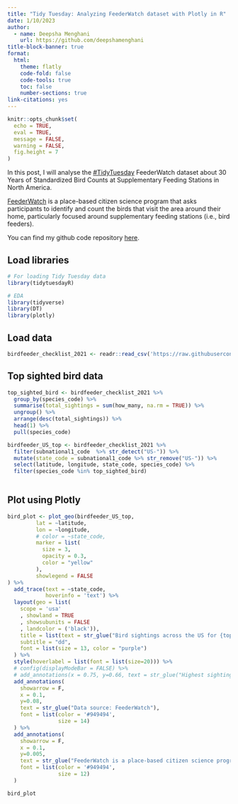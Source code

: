 ```yaml
---
title: "Tidy Tuesday: Analyzing FeederWatch dataset with Plotly in R"
date: 1/10/2023
author:
  - name: Deepsha Menghani 
    url: https://github.com/deepshamenghani
title-block-banner: true
format:
  html:
    theme: flatly
    code-fold: false
    code-tools: true
    toc: false
    number-sections: true
link-citations: yes
---
```

```r
knitr::opts_chunk$set(
  echo = TRUE,
  eval = TRUE,
  message = FALSE,
  warning = FALSE,
  fig.height = 7
)
```

In this post, I will analyse the [#TidyTuesday](https://github.com/rfordatascience/tidytuesday/tree/master/) FeederWatch dataset about 30 Years of Standardized Bird Counts at Supplementary Feeding Stations in North America.

[FeederWatch](https://www.frontiersin.org/articles/10.3389/fevo.2021.619682/full) is a place-based citizen science program that asks participants to identify and count the birds that visit the area around their home, particularly focused around supplementary feeding stations (i.e., bird feeders). 

::: callout-tip
You can find my github code repository [here](https://github.com/deepshamenghani/tidytuesday/tree/master/2023/Week2_birdfeeder).
:::

## Load libraries

```r

# For loading Tidy Tuesday data
library(tidytuesdayR)

# EDA
library(tidyverse)
library(DT)
library(plotly)


```

## Load data

```r
birdfeeder_checklist_2021 <- readr::read_csv('https://raw.githubusercontent.com/rfordatascience/tidytuesday/master/data/2023/2023-01-10/PFW_2021_public.csv')

```

## Top sighted bird data

```r
top_sighted_bird <- birdfeeder_checklist_2021 %>% 
  group_by(species_code) %>% 
  summarise(total_sightings = sum(how_many, na.rm = TRUE)) %>% 
  ungroup() %>% 
  arrange(desc(total_sightings)) %>% 
  head(1) %>%
  pull(species_code)

```

```r
birdfeeder_US_top <- birdfeeder_checklist_2021 %>% 
  filter(subnational1_code  %>% str_detect("US-")) %>% 
  mutate(state_code = subnational1_code %>% str_remove("US-")) %>% 
  select(latitude, longitude, state_code, species_code) %>% 
  filter(species_code %in% top_sighted_bird)
    
```

## Plot using Plotly

```r

bird_plot <- plot_geo(birdfeeder_US_top,
         lat = ~latitude,
         lon = ~longitude,
         # color = ~state_code,
         marker = list(
           size = 3, 
           opacity = 0.3,
           color = "yellow"
         ),
         showlegend = FALSE
) %>% 
  add_trace(text = ~state_code,
            hoverinfo = 'text') %>% 
  layout(geo = list(
    scope = 'usa'
    , showland = TRUE
    , showsubunits = FALSE
    , landcolor = ('black')), 
    title = list(text = str_glue("Bird sightings across the US for {top_sighted_bird} \n Nov, 2020 to Apr, 2021"), y = 0.95, x = 0.5, xanchor = 'center', yanchor =  'top'),
    subtitle = "dd",
    font = list(size = 13, color = "purple")
  ) %>% 
  style(hoverlabel = list(font = list(size=20))) %>% 
  # config(displayModeBar = FALSE) %>%
  # add_annotations(x = 0.75, y=0.66, text = str_glue("Highest sightings\nPA"), ax = 5, ay = -80, font = list(size = 14)) %>% 
  add_annotations(
    showarrow = F,
    x = 0.1,
    y=0.08,
    text = str_glue("Data source: FeederWatch"),
    font = list(color = '#949494',
                size = 14)
  ) %>% 
  add_annotations(
    showarrow = F,
    x = 0.1,
    y=0.005,
    text = str_glue("FeederWatch is a place-based citizen science program that asks participants \nto identify and count the birds that visit the area around their home.    "),
    font = list(color = '#949494',
                size = 12)
  )

bird_plot
```



